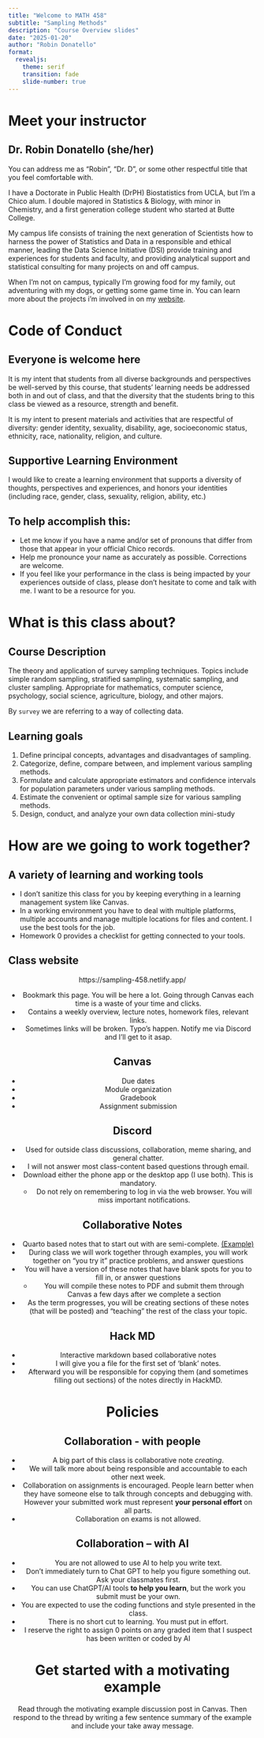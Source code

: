 ```yaml
---
title: "Welcome to MATH 458"
subtitle: "Sampling Methods"
description: "Course Overview slides"
date: "2025-01-20"
author: "Robin Donatello"
format: 
  revealjs:
    theme: serif
    transition: fade
    slide-number: true
---
```


# Meet your instructor {background-image="../figs/Zombatar.jpg" background-size="250px" background-position="95% 15%"}

## Dr. Robin Donatello (she/her) {.smaller}

You can address me as "Robin", "Dr. D", or some other respectful title that you feel comfortable with. 

I have a Doctorate in Public Health (DrPH) Biostatistics from UCLA, but I'm a Chico alum. I double majored in Statistics & Biology, with minor in Chemistry, and a first generation college student who started at Butte College.

My campus life consists of training the next generation of Scientists how to harness the power of Statistics and Data in a responsible and ethical manner, leading the Data Science Initiative (DSI) provide training and experiences for students and faculty, and providing analytical support and statistical consulting for many projects on and off campus.

When I'm not on campus, typically I'm growing food for my family, out adventuring with my dogs, or getting some game time in. You can learn more about the projects i'm involved in on my [website](http://www.norcalbiostat.com/).


# Code of Conduct

## Everyone is welcome here

It is my intent that students from all diverse backgrounds and perspectives be well-served by this course, that students' learning needs be addressed both in and out of class, and that the diversity that the students bring to this class be viewed as a resource, strength and benefit. 

It is my intent to present materials and activities that are respectful of diversity: gender identity, sexuality, disability, age, socioeconomic status, ethnicity, race, nationality, religion, and culture. 

## Supportive Learning Environment

I would like to create a learning environment that supports a diversity of thoughts, perspectives and experiences, and honors your identities (including race, gender, class, sexuality, religion, ability, etc.) 

## To help accomplish this:

* Let me know if you have a name and/or set of pronouns that differ from those that appear in your official Chico records. 
* Help me pronounce your name as accurately as possible. Corrections are welcome. 
* If you feel like your performance in the class is being impacted by your experiences outside of class, please don't hesitate to come and talk with me. I want to be a resource for you.



# What is this class about? 

## Course Description

The theory and application of survey sampling techniques. Topics include simple random sampling, stratified sampling, systematic sampling, and cluster sampling. Appropriate for mathematics, computer science, psychology, social science, agriculture, biology, and other majors.

By `survey` we are referring to a way of collecting data. 


## Learning goals 

1. Define principal concepts, advantages and disadvantages of sampling.
2. Categorize, define, compare between, and implement various sampling methods.
3. Formulate and calculate appropriate estimators and confidence intervals for population parameters under various sampling methods. 
4. Estimate the convenient or optimal sample size for various sampling methods.
5. Design, conduct, and analyze your own data collection mini-study 

# How are we going to work together? 

## A variety of learning and working tools

* I don't sanitize this class for you by keeping everything in a learning management system like Canvas.
* In a working environment you have to deal with multiple platforms, multiple accounts and manage multiple locations for files and content. I use the best tools for the job.
* Homework 0 provides a checklist for getting connected to your tools.

## Class website

<div style="text-align:center">https://sampling-458.netlify.app/

-   Bookmark this page. You will be here a lot. Going through Canvas each time is a waste of your time and clicks. 
-   Contains a weekly overview, lecture notes, homework files, relevant links. 
-   Sometimes links will be broken. Typo's happen. Notify me via Discord and I'll get to it asap.

## Canvas

* Due dates
* Module organization
* Gradebook
* Assignment submission


## Discord

-   Used for outside class discussions, collaboration, meme sharing, and general chatter.
-   I will not answer most class-content based questions through email.
-   Download either the phone app or the desktop app (I use both). This is mandatory.
    -   Do not rely on remembering to log in via the web browser. You will miss important notifications.

## Collaborative Notes

* Quarto based notes that to start out with are semi-complete. [(Example)](https://sampling-458.netlify.app/notes/cn01-intro_simulation.html)
* During class we will work together through examples, you will work together on "you try it" practice problems, and answer questions
* You will have a version of these notes that have blank spots for you to fill in, or answer questions
    - You will compile these notes to PDF and submit them through Canvas a few days after we complete a section 
* As the term progresses, you will be creating sections of these notes (that will be posted) and "teaching" the rest of the class your topic. 

## Hack MD

- Interactive markdown based collaborative notes
- I will give you a file for the first set of 'blank' notes.
- Afterward you will be responsible for copying them (and sometimes filling out sections) of the notes directly in HackMD. 

# Policies

## Collaboration - with people

* A big part of this class is collaborative note _creating_.
* We will talk more about being responsible and accountable to each other next week.  
* Collaboration on assignments is encouraged. People learn better when they have someone else to talk through concepts and debugging with. However your submitted work must represent **your personal effort** on all parts. 
* Collaboration on exams is not allowed.


## Collaboration -- with AI

* You are not allowed to use AI to help you write text. 
* Don't immediately turn to Chat GPT to help you figure something out. Ask your classmates first. 
* You can use ChatGPT/AI tools **to help you learn**, but the work you submit must be your own. 
* You are expected to use the coding functions and style presented in the class.
* There is no short cut to learning. You must put in effort. 
* I reserve the right to assign 0 points on any graded item that I suspect has been written or coded by AI


# Get started with a motivating example

Read through the motivating example discussion post in Canvas. Then respond to the thread by writing a few sentence summary of the example and include your take away message. 

